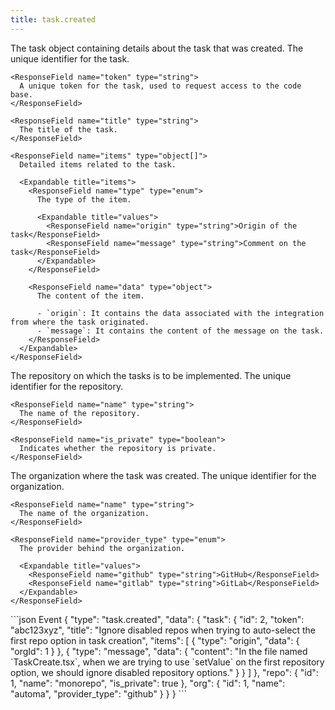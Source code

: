 ```yaml
---
title: task.created
---
```


<ResponseField name="task" type="Task">
  The task object containing details about the task that was created.

  <Expandable title="properties">
    <ResponseField name="id" type="number">
      The unique identifier for the task.
    </ResponseField>

    <ResponseField name="token" type="string">
      A unique token for the task, used to request access to the code base.
    </ResponseField>

    <ResponseField name="title" type="string">
      The title of the task.
    </ResponseField>

    <ResponseField name="items" type="object[]">
      Detailed items related to the task.

      <Expandable title="items">
        <ResponseField name="type" type="enum">
          The type of the item.

          <Expandable title="values">
            <ResponseField name="origin" type="string">Origin of the task</ResponseField>
            <ResponseField name="message" type="string">Comment on the task</ResponseField>
          </Expandable>
        </ResponseField>

        <ResponseField name="data" type="object">
          The content of the item.

          - `origin`: It contains the data associated with the integration from where the task originated.
          - `message`: It contains the content of the message on the task.
        </ResponseField>
      </Expandable>
    </ResponseField>

  </Expandable>
</ResponseField>

<ResponseField name="repo" type="Repository">
  The repository on which the tasks is to be implemented.

  <Expandable title="properties">
    <ResponseField name="id" type="number">
      The unique identifier for the repository.
    </ResponseField>

    <ResponseField name="name" type="string">
      The name of the repository.
    </ResponseField>

    <ResponseField name="is_private" type="boolean">
      Indicates whether the repository is private.
    </ResponseField>

  </Expandable>
</ResponseField>

<ResponseField name="org" type="Organization">
  The organization where the task was created.

  <Expandable title="properties">
    <ResponseField name="id" type="number">
      The unique identifier for the organization.
    </ResponseField>

    <ResponseField name="name" type="string">
      The name of the organization.
    </ResponseField>

    <ResponseField name="provider_type" type="enum">
      The provider behind the organization.

      <Expandable title="values">
        <ResponseField name="github" type="string">GitHub</ResponseField>
        <ResponseField name="gitlab" type="string">GitLab</ResponseField>
      </Expandable>
    </ResponseField>

  </Expandable>
</ResponseField>

<ResponseExample>
```json Event
{
  "type": "task.created",
  "data": {
    "task": {
      "id": 2,
      "token": "abc123xyz",
      "title": "Ignore disabled repos when trying to auto-select the first repo option in task creation",
      "items": [
        {
          "type": "origin",
          "data": {
            "orgId": 1
          }
        },
        {
          "type": "message",
          "data": {
            "content": "In the file named `TaskCreate.tsx`, when we are trying to use `setValue` on the first repository option, we should ignore disabled repository options."
          }
        }
      ]
    },
    "repo": {
      "id": 1,
      "name": "monorepo",
      "is_private": true
    },
    "org": {
      "id": 1,
      "name": "automa",
      "provider_type": "github"
    }
  }
}
```
</ResponseExample>
